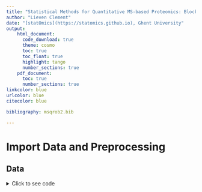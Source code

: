 ```yaml
---
title: "Statistical Methods for Quantitative MS-based Proteomics: Blocking - Wrap-up"
author: "Lieven Clement"
date: "[statOmics](https://statomics.github.io), Ghent University"
output:
    html_document:
      code_download: true
      theme: cosmo
      toc: true
      toc_float: true
      highlight: tango
      number_sections: true
    pdf_document:
      toc: true
      number_sections: true
linkcolor: blue
urlcolor: blue
citecolor: blue

bibliography: msqrob2.bib

---
```



# Import Data and Preprocessing 

## Data 
<details><summary> Click to see code  </summary><p>
```r
library(tidyverse)
library(limma)
library(QFeatures)
library(msqrob2)
library(plotly)
library(gridExtra)

peptidesFile <- "https://raw.githubusercontent.com/statOmics/PDA21/data/quantification/mouseTcell/peptidesRCB.txt"
peptidesFile2 <- "https://raw.githubusercontent.com/statOmics/PDA21/data/quantification/mouseTcell/peptidesCRD.txt"
peptidesFile3 <- "https://raw.githubusercontent.com/statOmics/PDA21/data/quantification/mouseTcell/peptides.txt"

ecols <- grep("Intensity\\.", names(read.delim(peptidesFile)))
pe <- readQFeatures(
  table = peptidesFile,
  fnames = 1,
  ecol = ecols,
  name = "peptideRaw", sep="\t")

ecols2 <- grep("Intensity\\.", names(read.delim(peptidesFile2)))
pe2 <- readQFeatures(
  table = peptidesFile2,
  fnames = 1,
  ecol = ecols2,
  name = "peptideRaw", sep="\t")

ecols3 <- grep("Intensity\\.", names(read.delim(peptidesFile3)))
pe3 <- readQFeatures(
  table = peptidesFile3,
  fnames = 1,
  ecol = ecols3,
  name = "peptideRaw", sep="\t")

### Design
colData(pe)$celltype <- substr(
  colnames(pe[["peptideRaw"]]),
  11,
  14) %>%
  unlist %>%  
  as.factor

colData(pe)$mouse <- pe[[1]] %>%
  colnames %>%
  strsplit(split="[.]")  %>%
  sapply(function(x) x[3]) %>%
  as.factor

colData(pe2)$celltype <- substr(
  colnames(pe2[["peptideRaw"]]),
  11,
  14) %>%
  unlist %>%  
  as.factor

colData(pe2)$mouse <- pe2[[1]] %>%
  colnames %>%
  strsplit(split="[.]")  %>%
  sapply(function(x) x[3]) %>%
  as.factor

colData(pe3)$celltype <- substr(
  colnames(pe3[["peptideRaw"]]),
  11,
  14) %>%
  unlist %>%  
  as.factor

colData(pe3)$mouse <- pe3[[1]] %>%
  colnames %>%
  strsplit(split="[.]")  %>%
  sapply(function(x) x[3]) %>%
  as.factor
```
</p></design>

## Preprocessing 


### Log-transform

<details><summary> Click to see code to log-transfrom the data </summary><p>
- We calculate how many non zero intensities we have for each peptide and this can be useful for filtering.

```r
rowData(pe[["peptideRaw"]])$nNonZero <- rowSums(assay(pe[["peptideRaw"]]) > 0)

rowData(pe2[["peptideRaw"]])$nNonZero <- rowSums(assay(pe2[["peptideRaw"]]) > 0)

rowData(pe3[["peptideRaw"]])$nNonZero <- rowSums(assay(pe3[["peptideRaw"]]) > 0)
```

- Peptides with zero intensities are missing peptides and should be represent
with a `NA` value rather than `0`.

```r
pe <- zeroIsNA(pe, "peptideRaw") # convert 0 to NA

pe2 <- zeroIsNA(pe2, "peptideRaw") # convert 0 to NA

pe3 <- zeroIsNA(pe3, "peptideRaw") # convert 0 to NA
```

- Logtransform data with base 2

```r
pe <- logTransform(pe, base = 2, i = "peptideRaw", name = "peptideLog")

pe2 <- logTransform(pe2, base = 2, i = "peptideRaw", name = "peptideLog")

pe3 <- logTransform(pe3, base = 2, i = "peptideRaw", name = "peptideLog")
```
</p></details>


### Filtering
<details><summary> Click to see details on filtering </summary><p>

1. Handling overlapping protein groups

In our approach a peptide can map to multiple proteins, as long as there is
none of these proteins present in a smaller subgroup.

```r
pe[["peptideLog"]] <-
 pe[["peptideLog"]][rowData(pe[["peptideLog"]])$Proteins
 %in% smallestUniqueGroups(rowData(pe[["peptideLog"]])$Proteins),]

pe2[["peptideLog"]] <-
 pe2[["peptideLog"]][rowData(pe2[["peptideLog"]])$Proteins
 %in% smallestUniqueGroups(rowData(pe2[["peptideLog"]])$Proteins),]

pe3[["peptideLog"]] <-
 pe3[["peptideLog"]][rowData(pe3[["peptideLog"]])$Proteins
 %in% smallestUniqueGroups(rowData(pe3[["peptideLog"]])$Proteins),]
```
2. Remove reverse sequences (decoys) and contaminants

We now remove the contaminants, peptides that map to decoy sequences, and proteins
which were only identified by peptides with modifications.

```r
pe[["peptideLog"]] <- pe[["peptideLog"]][rowData(pe[["peptideLog"]])$Reverse != "+", ]
pe[["peptideLog"]] <- pe[["peptideLog"]][rowData(pe[["peptideLog"]])$
    Potential.contaminant != "+", ]

pe2[["peptideLog"]] <- pe2[["peptideLog"]][rowData(pe2[["peptideLog"]])$Reverse != "+", ]
pe2[["peptideLog"]] <- pe2[["peptideLog"]][rowData(pe2[["peptideLog"]])$
    Potential.contaminant != "+", ]

pe3[["peptideLog"]] <- pe3[["peptideLog"]][rowData(pe3[["peptideLog"]])$Reverse != "+", ]
pe3[["peptideLog"]] <- pe3[["peptideLog"]][rowData(pe3[["peptideLog"]])$
    Potential.contaminant != "+", ]
```
3. Drop peptides that were only identified in one sample

We keep peptides that were observed at last twice.

```r
pe[["peptideLog"]] <- pe[["peptideLog"]][rowData(pe[["peptideLog"]])$nNonZero >= 2, ]
nrow(pe[["peptideLog"]])

pe2[["peptideLog"]] <- pe2[["peptideLog"]][rowData(pe2[["peptideLog"]])$nNonZero >= 2, ]
nrow(pe[["peptideLog"]])

pe3[["peptideLog"]] <- pe3[["peptideLog"]][rowData(pe3[["peptideLog"]])$nNonZero >= 2, ]
nrow(pe3[["peptideLog"]])
```

</p></details>

## Normalization 

<details><summary> Click to see code to normalize the data </summary><p>
```r
pe <- normalize(pe, 
                i = "peptideLog", 
                name = "peptideNorm", 
                method = "center.median")

pe2 <- normalize(pe2, 
                i = "peptideLog", 
                name = "peptideNorm", 
                method = "center.median")


pe3 <- normalize(pe3, 
                i = "peptideLog", 
                name = "peptideNorm", 
                method = "center.median")
```

</p></details>

## Summarization

<details><summary> Click to see code to summarize the data </summary><p>

```r
pe <- aggregateFeatures(pe,
 i = "peptideNorm",
 fcol = "Proteins",
 na.rm = TRUE,
 name = "protein")


pe2 <- aggregateFeatures(pe2,
 i = "peptideNorm",
 fcol = "Proteins",
 na.rm = TRUE,
 name = "protein")

pe3 <- aggregateFeatures(pe3,
 i = "peptideNorm",
 fcol = "Proteins",
 na.rm = TRUE,
 name = "protein")
```

</p></details>

## Data Exploration: what is impact of blocking? 

<details><summary> Click to see code </summary><p>
```r
levels(colData(pe3)$mouse) <- paste0("m",1:7)
mdsObj3 <- plotMDS(assay(pe3[["protein"]]), plot = FALSE)
mdsOrig <- colData(pe3) %>%
  as.data.frame %>%
  mutate(mds1 = mdsObj3$x,
         mds2 = mdsObj3$y,
         lab = paste(mouse,celltype,sep="_")) %>%
  ggplot(aes(x = mds1, y = mds2, label = lab, color = celltype, group = mouse)) +
  geom_text(show.legend = FALSE) +
  geom_point(shape = 21) +
  geom_line(color = "black", linetype = "dashed") +
  xlab(
    paste0(
      mdsObj3$axislabel,
      " ",
      1, 
      " (",
      paste0(
        round(mdsObj3$var.explained[1] *100,0),
        "%"
        ),
      ")"
      )
    ) +
  ylab(
    paste0(
      mdsObj3$axislabel,
      " ",
      2, 
      " (",
      paste0(
        round(mdsObj3$var.explained[2] *100,0),
        "%"
        ),
      ")"
      )
    ) +
  ggtitle("Original (RCB)")

levels(colData(pe)$mouse) <- paste0("m",1:4)
mdsObj <- plotMDS(assay(pe[["protein"]]), plot = FALSE)
mdsRCB <- colData(pe) %>%
  as.data.frame %>%
  mutate(mds1 = mdsObj$x,
         mds2 = mdsObj$y,
         lab = paste(mouse,celltype,sep="_")) %>%
  ggplot(aes(x = mds1, y = mds2, label = lab, color = celltype, group = mouse)) +
  geom_text(show.legend = FALSE) +
  geom_point(shape = 21) +
  geom_line(color = "black", linetype = "dashed") +
  xlab(
    paste0(
      mdsObj$axislabel,
      " ",
      1, 
      " (",
      paste0(
        round(mdsObj$var.explained[1] *100,0),
        "%"
        ),
      ")"
      )
    ) +
  ylab(
    paste0(
      mdsObj$axislabel,
      " ",
      2, 
      " (",
      paste0(
        round(mdsObj$var.explained[2] *100,0),
        "%"
        ),
      ")"
      )
    ) +
  ggtitle("Randomized Complete Block (RCB)")


levels(colData(pe2)$mouse) <- paste0("m",1:8)
mdsObj2 <- plotMDS(assay(pe2[["protein"]]), plot = FALSE)
mdsCRD <- colData(pe2) %>%
  as.data.frame %>%
  mutate(mds1 = mdsObj2$x,
         mds2 = mdsObj2$y,
         lab = paste(mouse,celltype,sep="_")) %>%
  ggplot(aes(x = mds1, y = mds2, label = lab, color = celltype, group = mouse)) +
  geom_text(show.legend = FALSE) +
  geom_point(shape = 21) +
  xlab(
    paste0(
      mdsObj$axislabel,
      " ",
      1, 
      " (",
      paste0(
        round(mdsObj2$var.explained[1] *100,0),
        "%"
        ),
      ")"
      )
    ) +
  ylab(
    paste0(
      mdsObj$axislabel,
      " ",
      2, 
      " (",
      paste0(
        round(mdsObj2$var.explained[2] *100,0),
        "%"
        ),
      ")"
      )
    ) +
  ggtitle("Completely Randomized Design (CRD)")
```
</p></details>
```r
mdsOrig
mdsRCB
mdsCRD
```

- We observe that the leading fold change is according to mouse
- In the second dimension we see a separation according to cell-type 
- With the Randomized Complete Block design (RCB) we can remove the mouse effect from the analysis!

## Modeling and inference

### RCB analysis
```r
pe <- msqrob(
  object = pe,
  i = "protein",
  formula = ~ celltype + mouse)
```

### RCB wrong analysis
```r
pe <- msqrob(
  object = pe,
  i = "protein",
  formula = ~ celltype, modelColumnName = "wrongModel")
```

## CRD analysis 
```r
pe2 <- msqrob(
  object = pe2,
  i = "protein",
  formula = ~ celltype)
```

### Inference 

```r
library(ExploreModelMatrix)
VisualizeDesign(colData(pe),~ celltype + mouse)$plotlist
VisualizeDesign(colData(pe2),~ celltype)$plotlist
```


```r
L <- makeContrast("celltypeTreg = 0", parameterNames = c("celltypeTreg"))
pe <- hypothesisTest(object = pe, i = "protein", contrast = L)
pe <- hypothesisTest(object = pe, i = "protein", contrast = L, modelColumn = "wrongModel", resultsColumnNamePrefix="wrong")
pe2 <- hypothesisTest(object = pe2, i = "protein", contrast = L)
```

# Advantage of Blocking: comparison between designs

## Volcano plots

<details><summary> Click to see code </summary><p>
```r
volcanoRCB <- ggplot(
    rowData(pe[["protein"]])$celltypeTreg,
    aes(x = logFC, y = -log10(pval), color = adjPval < 0.05)
) +
    geom_point(cex = 2.5) +
    scale_color_manual(values = alpha(c("black", "red"), 0.5)) +
    theme_minimal() +
    ggtitle(paste0("RCB: \n", 
                sum(rowData(pe[["protein"]])$celltypeTreg$adjPval<0.05,na.rm=TRUE),
            " significant"))

volcanoRCBwrong <- ggplot(
    rowData(pe[["protein"]])$wrongcelltypeTreg,
    aes(x = logFC, y = -log10(pval), color = adjPval < 0.05)
) +
    geom_point(cex = 2.5) +
    scale_color_manual(values = alpha(c("black", "red"), 0.5)) +
    theme_minimal() +
    ggtitle(paste0("RCB wrong: \n", 
                sum(rowData(pe[["protein"]])$wrongcelltypeTreg$adjPval<0.05,na.rm=TRUE),
            " significant"))

volcanoCRD <- ggplot(
    rowData(pe2[["protein"]])$celltypeTreg,
    aes(x = logFC, y = -log10(pval), color = adjPval < 0.05)
) +
    geom_point(cex = 2.5) +
    scale_color_manual(values = alpha(c("black", "red"), 0.5)) +
    theme_minimal() +
    ggtitle(paste0("CRD: \n", 
                sum(rowData(pe2[["protein"]])$celltypeTreg$adjPval<0.05,na.rm=TRUE),
            " significant"))
```
</p></details>
  
```r
grid.arrange(volcanoRCB,volcanoCRD, volcanoRCBwrong,ncol=2)
```

## Anova table: Q7TPR4, Alpha-actinin-1

Disclaimer: the Anova analysis is only for didactical purposes. In practice we assess the hypotheses using msqrob2. 

- We illustrate the power gain of blocking using an Anova analysis on 1 protein. 

- Note, that msqrob2 will perform a similar analysis, but, it uses robust regression and it uses an empirical Bayes estimator for the variance.

```r
prot <- "Q7TPR4"
dataHlp <- colData(pe) %>% 
  as.data.frame %>%
  mutate(intensity=assay(pe[["protein"]])[prot,],
         intensityCRD=assay(pe2[["protein"]])[prot,])

  anova(lm(intensity~ celltype + mouse, dataHlp)) 
  anova(lm(intensity~ celltype,dataHlp))
  anova(lm(intensityCRD~ celltype,dataHlp))
```

## Comparison Empirical Bayes standard deviation in msqrob2 

<details><summary> Click to see code </summary><p>
```r
accessions <- rownames(pe[["protein"]])[rownames(pe[["protein"]])%in%rownames(pe2[["protein"]])]
dat <- data.frame(
sigmaRBC = sapply(rowData(pe[["protein"]])$msqrobModels[accessions], getSigmaPosterior),
sigmaRBCwrong = sapply(rowData(pe[["protein"]])$wrongModel[accessions], getSigmaPosterior),
sigmaCRD <- sapply(rowData(pe2[["protein"]])$msqrobModels[accessions], getSigmaPosterior)
)

 plotRBCvsWrong <- ggplot(data = dat, aes(sigmaRBC, sigmaRBCwrong)) +
    geom_point(alpha = 0.1, shape = 20) +
    scale_x_log10() +
    scale_y_log10() +
    geom_abline(intercept=0,slope=1)
plotCRDvsWrong <- ggplot(data = dat, aes(sigmaCRD, sigmaRBCwrong)) +
    geom_point(alpha = 0.1, shape = 20) +
    scale_x_log10() +
    scale_y_log10() +
    geom_abline(intercept=0,slope=1)
plotRBCvsCRD <- ggplot(data = dat, aes(sigmaRBC, sigmaCRD)) +
    geom_point(alpha = 0.1, shape = 20) +
    scale_x_log10() +
    scale_y_log10() +
    geom_abline(intercept=0,slope=1)
```
</p></details>

```r
grid.arrange(
  plotRBCvsWrong,
  plotCRDvsWrong,
  plotRBCvsCRD,
  nrow=2)
```

- We clearly observe that the standard deviation of the protein expression in the RCB is smaller for the majority of the proteins than that obtained with the CRD

- The standard deviation of the protein expression RCB where we perform a wrong analysis without considering the blocking factor according to mouse is much larger for the marjority of the proteins than that obtained with the correct analysis. 

- Indeed, when we ignore the blocking factor in the RCB design we do not remove the variability according to mouse from the analysis and the mouse effect is absorbed in the error term. The standard deviation than becomes very comparable to that observed in the completely randomised design where we could not remove the mouse effect from the analysis. 

- Why are some of the standard deviations for the RCB with the correct analysis larger than than of the RCB with the incorrect analysis that ignored the mouse blocking factor?

- Can you think of a reason why it would not be useful to block on a particular factor? 
